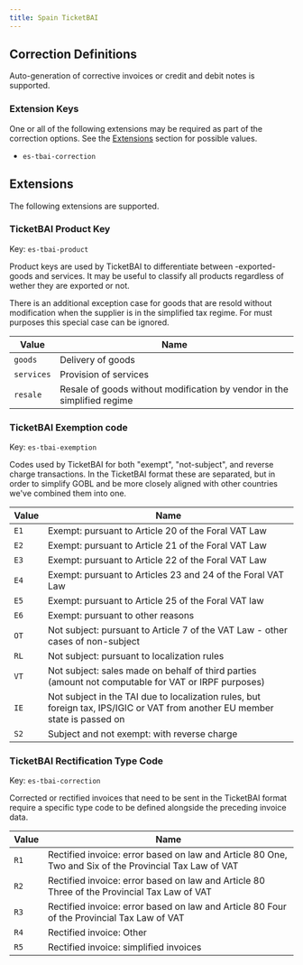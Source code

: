 ```yaml
---
title: Spain TicketBAI
---
```


## Correction Definitions

Auto-generation of corrective invoices or credit and debit notes is
supported.

### Extension Keys

One or all of the following extensions may be required as part of the correction
options. See the [Extensions](#extensions) section for possible values.
- <code>es-tbai-correction</code>

## Extensions

The following extensions are supported.

### TicketBAI Product Key

Key: <code>es-tbai-product</code>	

Product keys are used by TicketBAI to differentiate between -exported- goods
and services. It may be useful to classify all products regardless of wether
they are exported or not.

There is an additional exception case for goods that are resold without modification
when the supplier is in the simplified tax regime. For must purposes this special
case can be ignored.

| Value | Name |
| ---- | ---- |
| <code>goods</code> | Delivery of goods |
| <code>services</code> | Provision of services |
| <code>resale</code> | Resale of goods without modification by vendor in the simplified regime |

### TicketBAI Exemption code

Key: <code>es-tbai-exemption</code>	

Codes used by TicketBAI for both "exempt", "not-subject", and reverse
charge transactions. In the TicketBAI format these are separated,
but in order to simplify GOBL and be more closely aligned with
other countries we've combined them into one.

| Value | Name |
| ---- | ---- |
| <code>E1</code> | Exempt: pursuant to Article 20 of the Foral VAT Law |
| <code>E2</code> | Exempt: pursuant to Article 21 of the Foral VAT Law |
| <code>E3</code> | Exempt: pursuant to Article 22 of the Foral VAT Law |
| <code>E4</code> | Exempt: pursuant to Articles 23 and 24 of the Foral VAT Law |
| <code>E5</code> | Exempt: pursuant to Article 25 of the Foral VAT law |
| <code>E6</code> | Exempt: pursuant to other reasons |
| <code>OT</code> | Not subject: pursuant to Article 7 of the VAT Law - other cases of non-subject |
| <code>RL</code> | Not subject: pursuant to localization rules |
| <code>VT</code> | Not subject: sales made on behalf of third parties (amount not computable for VAT or IRPF purposes) |
| <code>IE</code> | Not subject in the TAI due to localization rules, but foreign tax, IPS/IGIC or VAT from another EU member state is passed on |
| <code>S2</code> | Subject and not exempt: with reverse charge |

### TicketBAI Rectification Type Code

Key: <code>es-tbai-correction</code>	

Corrected or rectified invoices that need to be sent in the TicketBAI format
require a specific type code to be defined alongside the preceding invoice
data.

| Value | Name |
| ---- | ---- |
| <code>R1</code> | Rectified invoice: error based on law and Article 80 One, Two and Six of the Provincial Tax Law of VAT |
| <code>R2</code> | Rectified invoice: error based on law and Article 80 Three of the Provincial Tax Law of VAT |
| <code>R3</code> | Rectified invoice: error based on law and Article 80 Four of the Provincial Tax Law of VAT |
| <code>R4</code> | Rectified invoice: Other |
| <code>R5</code> | Rectified invoice: simplified invoices |